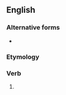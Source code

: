 ==English==

===Alternative forms===
* {{l|en|giv'st}} {{qualifier|obsolete}}

===Etymology===
{{suffix|give|est|lang=en}}

===Verb===
{{head|en|verb form}}

# {{en-archaic second-person singular of|give}}